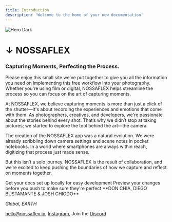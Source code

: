 ```yaml
---
title: Introduction
description: 'Welcome to the home of your new documentation'
---
```


<img alt="Hero Dark" classname="hidden dark:block" src="/images/hero-dark.svg" />

# ↓ NOSSAFLEX

### **Capturing Moments, Perfecting the Process.**

<Info>
  Please enjoy this small site we’ve put together to give you all the information you need on implementing this free workflow into your photography. Whether you're using film or digital, NOSSAFLEX helps streamline the process so you can focus on the art of capturing moments.
</Info>

At NOSSAFLEX, we believe capturing moments is more than just a click of the shutter—it's about recording the experiences and emotions that come with them. As photographers, creatives, and developers, we're passionate about the stories behind every shot. That’s why we didn’t stop at taking pictures; we started to explore the tool behind the art—the camera.

The creation of the NOSSAFLEX app was a natural evolution. We were already scribbling down camera settings and scene notes in pocket notebooks. In a world where smartphones are always within reach, digitizing that process just made sense.

But this isn’t a solo journey. NOSSAFLEX is the result of collaboration, and we’re excited to keep pushing the boundaries of how we capture and reflect on moments together.

<CardGroup cols={2}>
  <Card title="Get Started with NOSSAFLEX Tools" icon="pen-to-square" href="development.mdx">
    Get your docs set up locally for easy development
  </Card>

  <Card title="The NOSSAFLEX System" icon="image" href="https://mintlify.com/docs/development">
    Preview your changes before you push to make sure they're perfect
  </Card>
</CardGroup>

<Info>
  **DON CHIA, DIEGO BUSTAMANTE & JOSH CHIODO**



  *Global, EARTH*

  [<u>hello@nossaflex.io</u>](mailto:hello@nossaflex.io), [<u>Instagram</u>](https://www.instagram.com/nossaflex/), Join the [<u>Discord</u>](https://discord.com/invite/wMrKxED)
</Info>